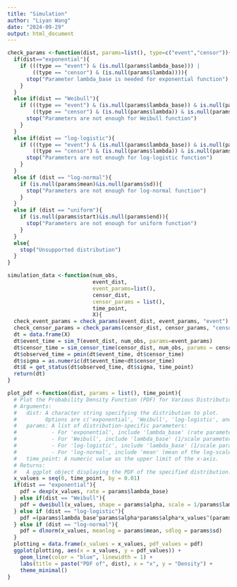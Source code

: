 ```yaml
---
title: "Simulation"
author: "Liyan Wang"
date: "2024-09-29"
output: html_document
---
```



```r
check_params <-function(dist, params=list(), type=c("event","censor")){
  if(dist=="exponential"){
    if (((type == "event") & (is.null(params$lambda_base))) | 
        ((type == "censor") & (is.null(params$lambda)))){
      stop("Parameter lambda_base is needed for exponential function")
    }
  }
  else if(dist == "Weibull"){
    if (((type == "event") & (is.null(params$lambda_base)) & is.null(params$alpha)) | 
        ((type == "censor") & (is.null(params$lambda)) & is.null(params$alpha))){
      stop("Parameters are not enough for Weibull function")
    }
  } 
  else if(dist == "log-logistic"){
    if (((type == "event") & (is.null(params$lambda_base)) & is.null(params$alpha)) | 
        ((type == "censor") & (is.null(params$lambda)) & is.null(params$alpha))){
      stop("Parameters are not enough for log-logistic function")
    }
  } 
  else if (dist == "log-normal"){
    if (is.null(params$mean)&is.null(params$sd)){
      stop("Parameters are not enough for log-normal function")
    }
  }
  else if (dist == "uniform"){
    if (is.null(params$start)&is.null(params$end)){
      stop("Parameters are not enough for uniform function")
    }
  }
  else{
    stop("Unsupported distribution")
  }
}
```

```r
simulation_data <-function(num_obs,
                           event_dist,
                           event_params=list(),
                           censor_dist,
                           censor_params = list(),
                           time_point,
                           X){
  check_event_params = check_params(event_dist, event_params, "event")
  check_censor_params = check_params(censor_dist, censor_params, "censor")
  dt = data.frame(X)
  dt$event_time = sim_T(event_dist, num_obs, params=event_params)
  dt$censor_time = sim_censor_time(censor_dist, num_obs, params = censor_params)
  dt$observed_time = pmin(dt$event_time, dt$censor_time)
  dt$sigma = as.numeric(dt$event_time<dt$censor_time)
  dt$E = get_status(dt$observed_time, dt$sigma, time_point)
  return(dt)
}
```

```r
plot_pdf <-function(dist, params = list(), time_point){
  # Plot the Probability Density Function (PDF) for Various Distributions
  # Arguments:
  #   dist: A character string specifying the distribution to plot. 
  #         Options are c('exponential', 'Weibull', 'log-logistic', and 'log-normal')
  #   params: A list of distribution-specific parameters:
  #           - For 'exponential', include 'lambda_base' (rate parameter).
  #           - For 'Weibull', include 'lambda_base' (1/scale parameter) and 'alpha' (shape parameter).
  #           - For 'log-logistic', include 'lambda_base' (1/scale parameter) and 'alpha' (shape parameter).
  #           - For 'log-normal', include 'mean' (mean of the log-scale) and 'sd' (standard deviation of the log-scale).
  #   time_point: A numeric value as the upper limit of the x-axis.
  # Returns:
  #   A ggplot object displaying the PDF of the specified distribution.
  x_values = seq(0, time_point, by = 0.01)
  if(dist == "exponential"){
    pdf = dexp(x_values, rate = params$lambda_base)
  } else if(dist == "Weibull"){
    pdf = dweibull(x_values, shape = params$alpha, scale = 1/params$lambda_base)
  } else if (dist == "log-logistic"){
    pdf =(params$lambda_base^params$alpha*params$alpha*x_values^(params$alpha-1))/(1+(params$lambda_base*x_values)^params$alpha)^2
  } else if (dist == "log-normal"){
    pdf = dlnorm(x_values, meanlog = params$mean, sdlog = params$sd)
  }
  plotting = data.frame(x_values = x_values, pdf_values = pdf)
  ggplot(plotting, aes(x = x_values, y = pdf_values)) +
    geom_line(color = "blue", linewidth = 1) +
    labs(title = paste("PDF of", dist), x = "x", y = "Density") +
    theme_minimal()
}

```
